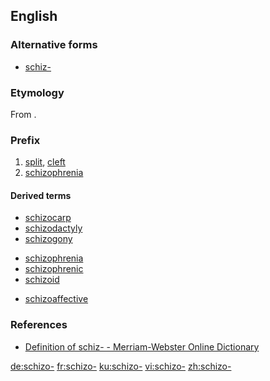 {{also|schizo}}
==English==

===Alternative forms===
* [[schiz-]]

===Etymology===
From {{etyl|grc|en}} {{m|grc|σχίζω||I split}}.

===Prefix===
{{en-prefix}}

# [[split]], [[cleft]]
# [[schizophrenia]]

====Derived terms====
{{rel-top|Terms from sense "split"}}
* [[schizocarp]]
* [[schizodactyly]]
* [[schizogony]]
{{rel-mid}}
* [[schizophrenia]]
* [[schizophrenic]]
* [[schizoid]]
{{rel-bottom}}

{{rel-top|Terms from sense "schizophrenia"}}
* [[schizoaffective]]
{{rel-mid}}
{{rel-bottom}}

===References===
* [http://m-w.com/dictionary/schiz- Definition of schiz- - Merriam-Webster Online Dictionary]

[[de:schizo-]]
[[fr:schizo-]]
[[ku:schizo-]]
[[vi:schizo-]]
[[zh:schizo-]]